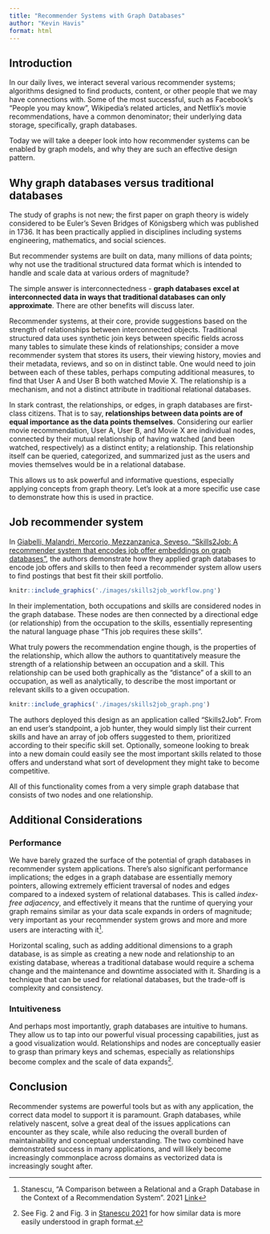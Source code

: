 ```yaml
---
title: "Recommender Systems with Graph Databases"
author: "Kevin Havis"
format: html
---
```


## Introduction

In our daily lives, we interact several various recommender systems; algorithms designed to find products, content, or other people that we may have connections with. Some of the most successful, such as Facebook's "People you may know", Wikipedia's related articles, and Netflix's movie recommendations, have a common denominator; their underlying data storage, specifically, graph databases.

Today we will take a deeper look into how recommender systems can be enabled by graph models, and why they are such an effective design pattern.

## Why graph databases versus traditional databases

The study of graphs is not new; the first paper on graph theory is widely considered to be Euler's Seven Bridges of Königsberg which was published in 1736. It has been practically applied in disciplines including systems engineering, mathematics, and social sciences.

But recommender systems are built on data, many millions of data points; why not use the traditional structured data format which is intended to handle and scale data at various orders of magnitude?

The simple answer is interconnectedness - **graph databases excel at interconnected data in ways that traditional databases can only approximate**. There are other benefits will discuss later.

Recommender systems, at their core, provide suggestions based on the strength of relationships between interconnected objects. Traditional structured data uses synthetic join keys between specific fields across many tables to simulate these kinds of relationships; consider a move recommender system that stores its users, their viewing history, movies and their metadata, reviews, and so on in distinct table. One would need to join between each of these tables, perhaps computing additional measures, to find that User A and User B both watched Movie X. The relationship is a mechanism, and not a distinct attribute in traditional relational databases.

In stark contrast, the relationships, or edges, in graph databases are first-class citizens. That is to say, **relationships between data points are of equal importance as the data points themselves**. Considering our earlier movie recommendation, User A, User B, and Movie X are individual nodes, connected by their mutual relationship of having watched (and been watched, respectively) as a distinct entity; a relationship. This relationship itself can be queried, categorized, and summarized just as the users and movies themselves would be in a relational database.

This allows us to ask powerful and informative questions, especially applying concepts from graph theory. Let's look at a more specific use case to demonstrate how this is used in practice.


## Job recommender system

In [Giabelli, Malandri, Mercorio, Mezzanzanica, Seveso. "Skills2Job: A recommender system that encodes job offer embeddings on graph databases"](https://feast-ecmlpkdd.github.io/archive/2021/papers/FEAST2021_paper_2.pdf), the authors demonstrate how they applied graph databases to encode job offers and skills to then feed a recommender system allow users to find postings that best fit their skill portfolio.

```r
knitr::include_graphics('./images/skills2job_workflow.png')
```

In their implementation, both occupations and skills are considered nodes in the graph database. These nodes are then connected by a directional edge (or relationship) from the occupation to the skills, essentially representing the natural language phase "This job requires these skills".

What truly powers the recommendation engine though, is the properties of the relationship, which allow the authors to quantitatively measure the strength of a relationship between an occupation and a skill. This relationship can be used both graphically as the "distance" of a skill to an occupation, as well as analytically, to describe the most important or relevant skills to a given occupation.

```r
knitr::include_graphics('./images/skills2job_graph.png')
```

The authors deployed this design as an application called "Skills2Job". From an end user's standpoint, a job hunter, they would simply list their current skills and have an array of job offers suggested to them, prioritized according to their specific skill set. Optionally, someone looking to break into a new domain could easily see the most important skills related to those offers and understand what sort of development they might take to become competitive.

All of this functionality comes from a very simple graph database that consists of two nodes and one relationship. 




## Additional Considerations

### Performance

We have barely grazed the surface of the potential of graph databases in recommender system applications. There's also significant performance implications; the edges in a graph database are essentially memory pointers, allowing extremely efficient traversal of nodes and edges compared to a indexed system of relational databases. This is called *index-free adjacency*, and effectively it means that the runtime of querying your graph remains similar as your data scale expands in orders of magnitude; very important as your recommender system grows and more and more users are interacting with it[^1].


Horizontal scaling, such as adding additional dimensions to a graph database, is as simple as creating a new node and  relationship to an existing database, whereas a traditional database would require a schema change and the maintenance and downtime associated with it. Sharding is a technique that can be used for relational databases, but the trade-off is complexity and consistency.

### Intuitiveness

And perhaps most importantly, graph databases are intuitive to humans. They allow us to tap into our powerful visual processing capabilities, just as a good visualization would. Relationships and nodes are conceptually easier to grasp than primary keys and schemas, especially as relationships become complex and the scale of data expands[^2].


## Conclusion

Recommender systems are powerful tools but as with any application, the correct data model to support it is paramount. Graph databases, while relatively nascent, solve a great deal of the issues applications can encounter as they scale, while also reducing the overall burden of maintainability and conceptual understanding. The two combined have demonstrated success in many applications, and will likely become increasingly commonplace across domains as vectorized data is increasingly sought after.


[^1]: Stanescu, "A Comparison between a Relational and a Graph Database in the Context of a Recommendation System". 2021 [Link](https://annals-csis.org/proceedings/2021/pliks/33.pdf)
[^2]: See Fig. 2 and Fig. 3 in [Stanescu 2021](https://annals-csis.org/proceedings/2021/pliks/33.pdf) for how similar data is more easily understood in graph format.

